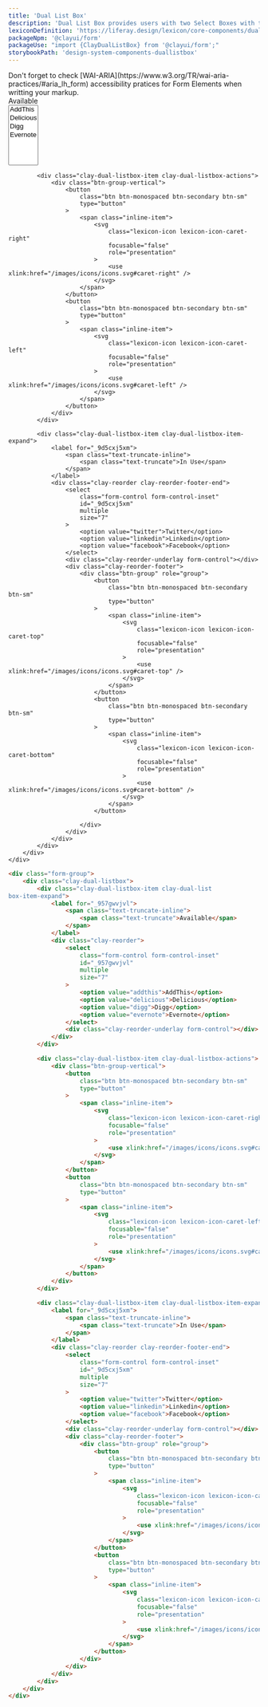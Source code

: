 ```yaml
---
title: 'Dual List Box'
description: 'Dual List Box provides users with two Select Boxes with the ability to move items between lists.'
lexiconDefinition: 'https://liferay.design/lexicon/core-components/dual-listbox/'
packageNpm: '@clayui/form'
packageUse: "import {ClayDualListBox} from '@clayui/form';"
storybookPath: 'design-system-components-duallistbox'
---
```


<div class="clay-site-alert alert alert-warning">
	Don't forget to check
	[WAI-ARIA](https://www.w3.org/TR/wai-aria-practices/#aria_lh_form)
	accessibility pratices for Form Elements when writting your markup.
</div>

<div class="sheet-example">
	<div class="form-group">
		<div class="clay-dual-listbox">
			<div class="clay-dual-listbox-item clay-dual-listbox-item-expand">
				<label for="_957gwvjvl">
					<span class="text-truncate-inline">
						<span class="text-truncate">Available</span>
					</span>
				</label>
				<div class="clay-reorder">
					<select
						class="form-control form-control-inset"
						id="_957gwvjvl"
						multiple
						size="7"
					>
						<option value="addthis">AddThis</option>
						<option value="delicious">Delicious</option>
						<option value="digg">Digg</option>
						<option value="evernote">Evernote</option>
					</select>
					<div class="clay-reorder-underlay form-control"></div>
				</div>
			</div>

			<div class="clay-dual-listbox-item clay-dual-listbox-actions">
				<div class="btn-group-vertical">
					<button
						class="btn btn-monospaced btn-secondary btn-sm"
						type="button"
					>
						<span class="inline-item">
							<svg
								class="lexicon-icon lexicon-icon-caret-right"
								focusable="false"
								role="presentation"
							>
								<use xlink:href="/images/icons/icons.svg#caret-right" />
							</svg>
						</span>
					</button>
					<button
						class="btn btn-monospaced btn-secondary btn-sm"
						type="button"
					>
						<span class="inline-item">
							<svg
								class="lexicon-icon lexicon-icon-caret-left"
								focusable="false"
								role="presentation"
							>
								<use xlink:href="/images/icons/icons.svg#caret-left" />
							</svg>
						</span>
					</button>
				</div>
			</div>

			<div class="clay-dual-listbox-item clay-dual-listbox-item-expand">
				<label for="_9d5cxj5xm">
					<span class="text-truncate-inline">
						<span class="text-truncate">In Use</span>
					</span>
				</label>
				<div class="clay-reorder clay-reorder-footer-end">
					<select
						class="form-control form-control-inset"
						id="_9d5cxj5xm"
						multiple
						size="7"
					>
						<option value="twitter">Twitter</option>
						<option value="linkedin">Linkedin</option>
						<option value="facebook">Facebook</option>
					</select>
					<div class="clay-reorder-underlay form-control"></div>
					<div class="clay-reorder-footer">
						<div class="btn-group" role="group">
							<button
								class="btn btn-monospaced btn-secondary btn-sm"
								type="button"
							>
								<span class="inline-item">
									<svg
										class="lexicon-icon lexicon-icon-caret-top"
										focusable="false"
										role="presentation"
									>
										<use xlink:href="/images/icons/icons.svg#caret-top" />
									</svg>
								</span>
							</button>
							<button
								class="btn btn-monospaced btn-secondary btn-sm"
								type="button"
							>
								<span class="inline-item">
									<svg
										class="lexicon-icon lexicon-icon-caret-bottom"
										focusable="false"
										role="presentation"
									>
										<use xlink:href="/images/icons/icons.svg#caret-bottom" />
									</svg>
								</span>
							</button>

						</div>
					</div>
				</div>
			</div>
		</div>
	</div>
</div>

```html
<div class="form-group">
	<div class="clay-dual-listbox">
		<div class="clay-dual-listbox-item clay-dual-list
box-item-expand">
			<label for="_957gwvjvl">
				<span class="text-truncate-inline">
					<span class="text-truncate">Available</span>
				</span>
			</label>
			<div class="clay-reorder">
				<select
					class="form-control form-control-inset"
					id="_957gwvjvl"
					multiple
					size="7"
				>
					<option value="addthis">AddThis</option>
					<option value="delicious">Delicious</option>
					<option value="digg">Digg</option>
					<option value="evernote">Evernote</option>
				</select>
				<div class="clay-reorder-underlay form-control"></div>
			</div>
		</div>

		<div class="clay-dual-listbox-item clay-dual-listbox-actions">
			<div class="btn-group-vertical">
				<button
					class="btn btn-monospaced btn-secondary btn-sm"
					type="button"
				>
					<span class="inline-item">
						<svg
							class="lexicon-icon lexicon-icon-caret-right"
							focusable="false"
							role="presentation"
						>
							<use xlink:href="/images/icons/icons.svg#caret-right" />
						</svg>
					</span>
				</button>
				<button
					class="btn btn-monospaced btn-secondary btn-sm"
					type="button"
				>
					<span class="inline-item">
						<svg
							class="lexicon-icon lexicon-icon-caret-left"
							focusable="false"
							role="presentation"
						>
							<use xlink:href="/images/icons/icons.svg#caret-left" />
						</svg>
					</span>
				</button>
			</div>
		</div>

		<div class="clay-dual-listbox-item clay-dual-listbox-item-expand">
			<label for="_9d5cxj5xm">
				<span class="text-truncate-inline">
					<span class="text-truncate">In Use</span>
				</span>
			</label>
			<div class="clay-reorder clay-reorder-footer-end">
				<select
					class="form-control form-control-inset"
					id="_9d5cxj5xm"
					multiple
					size="7"
				>
					<option value="twitter">Twitter</option>
					<option value="linkedin">Linkedin</option>
					<option value="facebook">Facebook</option>
				</select>
				<div class="clay-reorder-underlay form-control"></div>
				<div class="clay-reorder-footer">
					<div class="btn-group" role="group">
						<button
							class="btn btn-monospaced btn-secondary btn-sm"
							type="button"
						>
							<span class="inline-item">
								<svg
									class="lexicon-icon lexicon-icon-caret-top"
									focusable="false"
									role="presentation"
								>
									<use xlink:href="/images/icons/icons.svg#caret-top" />
								</svg>
							</span>
						</button>
						<button
							class="btn btn-monospaced btn-secondary btn-sm"
							type="button"
						>
							<span class="inline-item">
								<svg
									class="lexicon-icon lexicon-icon-caret-bottom"
									focusable="false"
									role="presentation"
								>
									<use xlink:href="/images/icons/icons.svg#caret-bottom" />
								</svg>
							</span>
						</button>
					</div>
				</div>
			</div>
		</div>
	</div>
</div>

```
